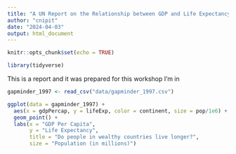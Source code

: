 ```yaml
---
title: "A UN Report on the Relationship between GDP and Life Expectancy"
author: "cnipit"
date: "2024-04-03"
output: html_document
---
```


```r
knitr::opts_chunk$set(echo = TRUE)
```

```r
library(tidyverse)
```
This is a report and it was prepared for this workshop I'm in

```r
gapminder_1997 <- read_csv("data/gapminder_1997.csv")
```
```r
ggplot(data = gapminder_1997) +
  aes(x = gdpPercap, y = lifeExp, color = continent, size = pop/1e6) +
  geom_point() +
  labs(x = "GDP Per Capita", 
       y = "Life Expectancy", 
       title = "Do people in wealthy countries live longer?",
       size = "Population (in millions)")
```

